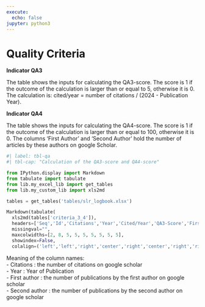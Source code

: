 ```yaml
---
execute:
  echo: false
jupyter: python3
---
```

# Quality Criteria {#appendix-e}

\fontsize{9}{10}\selectfont

**Indicator QA3**

The table shows the inputs for calculating the QA3-score. The score is 1 if the outcome of the calculation is larger than or equal to 5, otherwise it is 0. The calculation is: cited/year = number of citations / (2024 - Publication Year).

**Indicator QA4**

The table shows the inputs for calculating the QA4-score. The score is 1 if the outcome of the calculation is larger than or equal to 100, otherwise it is 0. The columns 'First Author' and 'Second Author' hold the number of articles by these authors on google Scholar.

```python
#| label: tbl-qa
#| tbl-cap: "Calculation of the QA3-score and QA4-score"

from IPython.display import Markdown
from tabulate import tabulate
from lib.my_excel_lib import get_tables
from lib.my_custom_lib import xls2md

tables = get_tables('tables/slr_logbook.xlsx')

Markdown(tabulate(
  xls2md(tables['criteria_3_4']),
  headers=['Seq','Id','Citations','Year','Cited/Year','QA3-Score','First Author','Second Author','Total Articles','QA4-Score'],
  missingval="",
  maxcolwidths=[2, 8, 5, 5, 5, 5, 5, 5, 5],
  showindex=False,
  colalign=('left','left','right','center','right','center','right','right','right')))
```

Meaning of the column names:  
- Citations : the number of citations on google scholar  
- Year : Year of Publication  
- First author : the number of publications by the first author on google scholar  
- Second author : the number of publications by the second author on google scholar  

\fontsize{11}{12}\selectfont